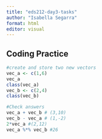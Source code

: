 ```yaml
---
title: "eds212-day3-tasks"
author: "Isabella Segarra"
format: html
editor: visual
---
```


## Coding Practice

```r
#create and store two new vectors
vec_a <- c(1,6)
vec_a
class(vec_a)
vec_b <- c(2,4)
class(vec_b)
```

```r
#Check answers 
vec_a + vec_b # (3,10)
vec_b - vec_a # (1,-2)
2*vec_a #(2,12)
vec_a %*% vec_b #26
```

